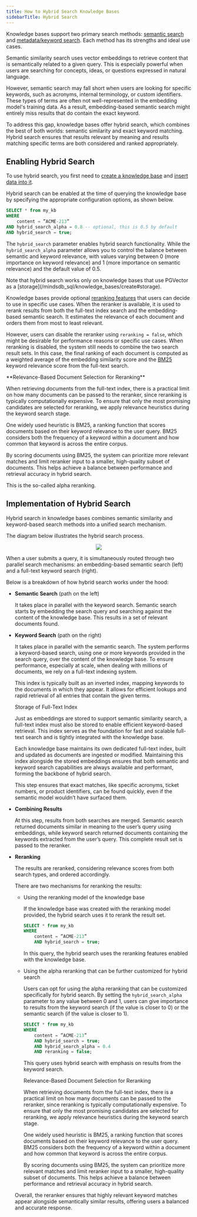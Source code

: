 ```yaml
---
title: How to Hybrid Search Knowledge Bases
sidebarTitle: Hybrid Search
---
```


Knowledge bases support two primary search methods: [semantic search](/mindsdb_sql/knowledge_bases/query#semantic-search) and [metadata/keyword search](/mindsdb_sql/knowledge_bases/query#metadata-filtering). Each method has its strengths and ideal use cases.

Semantic similarity search uses vector embeddings to retrieve content that is semantically related to a given query. This is especially powerful when users are searching for concepts, ideas, or questions expressed in natural language.

However, semantic search may fall short when users are looking for specific keywords, such as acronyms, internal terminology, or custom identifiers. These types of terms are often not well-represented in the embedding model's training data. As a result, embedding-based semantic search might entirely miss results that do contain the exact keyword.

To address this gap, knowledge bases offer hybrid search, which combines the best of both worlds: semantic similarity and exact keyword matching. Hybrid search ensures that results relevant by meaning and results matching specific terms are both considered and ranked appropriately.

## Enabling Hybrid Search

To use hybrid search, you first need to [create a knowledge base](/mindsdb_sql/knowledge_bases/create) and [insert data into it](/mindsdb_sql/knowledge_bases/insert_data).

Hybrid search can be enabled at the time of querying the knowledge base by specifying the appropriate configuration options, as shown below.

```sql
SELECT * from my_kb
WHERE
	content = ”ACME-213”
AND hybrid_search_alpha = 0.8 -- optional, this is 0.5 by default
AND hybrid_search = true;
```

The `hybrid_search` parameter enables hybrid search functionality. While the `hybrid_search_alpha` parameter allows you to control the balance between semantic and keyword relevance, with values varying between 0 (more importance on keyword relevance) and 1 (more importance on semantic relevance) and the default value of 0.5.

<Note>
Note that hybrid search works only on knowledge bases that use PGVector as a [storage](/mindsdb_sql/knowledge_bases/create#storage).
</Note>

Knowledge bases provide optional [reranking features](/mindsdb_sql/knowledge_bases/create#reranking-model) that users can decide to use in specific use cases. When the reranker is available, it is used to rerank results from both the full-text index search and the embedding-based semantic search. It estimates the relevance of each document and orders them from most to least relevant.

However, users can disable the reranker using `reranking = false`, which might be desirable for performance reasons or specific use cases. When reranking is disabled, the system still needs to combine the two search result sets. In this case, the final ranking of each document is computed as a weighted average of the embedding similarity score and the [BM25](https://en.wikipedia.org/wiki/Okapi_BM25) keyword relevance score from the full-text search.

<Note>
**Relevance-Based Document Selection for Reranking**

When retrieving documents from the full-text index, there is a practical limit on how many documents can be passed to the reranker, since reranking is typically computationally expensive. To ensure that only the most promising candidates are selected for reranking, we apply relevance heuristics during the keyword search stage.

One widely used heuristic is BM25, a ranking function that scores documents based on their keyword relevance to the user query. BM25 considers both the frequency of a keyword within a document and how common that keyword is across the entire corpus.

By scoring documents using BM25, the system can prioritize more relevant matches and limit reranker input to a smaller, high-quality subset of documents. This helps achieve a balance between performance and retrieval accuracy in hybrid search.
</Note>

This is the so-called alpha reranking.

## Implementation of Hybrid Search

Hybrid search in knowledge bases combines semantic similarity and keyword-based search methods into a unified search mechanism.

The diagram below illustrates the hybrid search process.

<p align="center">
  <img src="/assets/kb_hybrid_search.jpg"/>
</p>

When a user submits a query, it is simultaneously routed through two parallel search mechanisms: an embedding-based semantic search (left) and a full-text keyword search (right).

Below is a breakdown of how hybrid search works under the hood:

* **Semantic Search** (path on the left)

    It takes place in parallel with the keyword search. Semantic search starts by embedding the search query and searching against the content of the knowledge base. This results in a set of relevant documents found.

* **Keyword Search** (path on the right)

    It takes place in parallel with the semantic search. The system performs a keyword-based search, using one or more keywords provided in the search query, over the content of the knowledge base. To ensure performance, especially at scale, when dealing with millions of documents, we rely on a full-text indexing system.

    This index is typically built as an inverted index, mapping keywords to the documents in which they appear. It allows for efficient lookups and rapid retrieval of all entries that contain the given terms.

    <Note>
    Storage of Full-Text Index

    Just as embeddings are stored to support semantic similarity search, a full-text index must also be stored to enable efficient keyword-based retrieval. This index serves as the foundation for fast and scalable full-text search and is tightly integrated with the knowledge base.

    Each knowledge base maintains its own dedicated full-text index, built and updated as documents are ingested or modified. Maintaining this index alongside the stored embeddings ensures that both semantic and keyword search capabilities are always available and performant, forming the backbone of hybrid search.
    </Note>

    This step ensures that exact matches, like specific acronyms, ticket numbers, or product identifiers, can be found quickly, even if the semantic model wouldn’t have surfaced them.

* **Combining Results**

    At this step, results from both searches are merged. Semantic search returned documents similar in meaning to the user’s query using embeddings, while keyword search returned documents containing the keywords extracted from the user’s query. This complete result set is passed to the reranker.

* **Reranking**

    The results are reranked, considering relevance scores from both search types, and ordered accordingly.

    There are two mechanisms for reranking the results:

    * Using the reranking model of the knowledge base

        If the knowledge base was created with the reranking model provided, the hybrid search uses it to rerank the result set.

        ```sql
        SELECT * from my_kb
        WHERE
            content = ”ACME-213”
            AND hybrid_search = true;
        ```

        In this query, the hybrid search uses the reranking features enabled with the knowledge base.

    * Using the alpha reranking that can be further customized for hybrid search

        Users can opt for using the alpha reranking that can be customized specifically for hybrid search. By setting the `hybrid_search_alpha` parameter to any value between 0 and 1, users can give importance to results from the keyword search (if the value is closer to 0) or the semantic search (if the value is closer to 1).

        ```sql
        SELECT * from my_kb
        WHERE
            content = ”ACME-213”
            AND hybrid_search = true;
            AND hybrid_search_alpha = 0.4
            AND reranking = false;
        ```

        This query uses hybrid search with emphasis on results from the keyword search.

        <Note>
        Relevance-Based Document Selection for Reranking

        When retrieving documents from the full-text index, there is a practical limit on how many documents can be passed to the reranker, since reranking is typically computationally expensive. To ensure that only the most promising candidates are selected for reranking, we apply relevance heuristics during the keyword search stage.

        One widely used heuristic is BM25, a ranking function that scores documents based on their keyword relevance to the user query. BM25 considers both the frequency of a keyword within a document and how common that keyword is across the entire corpus.

        By scoring documents using BM25, the system can prioritize more relevant matches and limit reranker input to a smaller, high-quality subset of documents. This helps achieve a balance between performance and retrieval accuracy in hybrid search.
        </Note>

    Overall, the reranker ensures that highly relevant keyword matches appear alongside semantically similar results, offering users a balanced and accurate response.